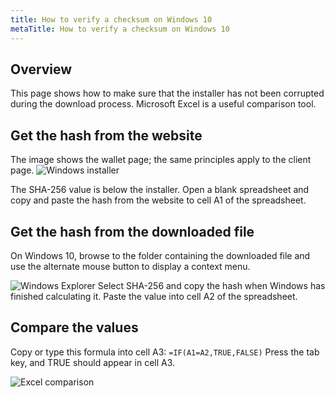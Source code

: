 ```yaml
---
title: How to verify a checksum on Windows 10
metaTitle: How to verify a checksum on Windows 10
---
```


## Overview

This page shows how to make sure that the installer has not been corrupted during the download process. Microsoft Excel is a useful comparison tool.

## Get the hash from the website

The image shows the wallet page; the same principles apply to the client page.
![Windows installer](../images/9-wallet-checksum.png)

The SHA-256 value is below the installer.
Open a blank spreadsheet and copy and paste the hash from the website to cell A1 of the spreadsheet.

## Get the hash from the downloaded file

On Windows 10, browse to the folder containing the downloaded file and use the alternate mouse button to display a context menu.

![Windows Explorer](../images/10-checksum-windows.png)
Select SHA-256 and copy the hash when Windows has finished calculating it. Paste the value into cell A2 of the spreadsheet.

## Compare the values

Copy or type this formula into cell A3:
`=IF(A1=A2,TRUE,FALSE)`
Press the tab key, and TRUE should appear in cell A3.

![Excel comparison](../images/11-excel-hash-comparison.png)
